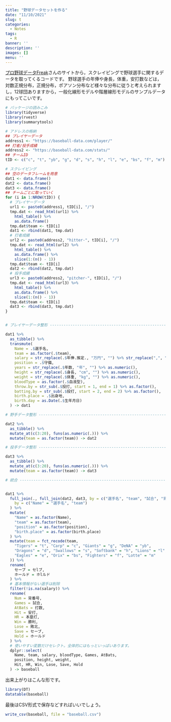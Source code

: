 ```yaml
---
title: "野球データセットを作る"
date: "11/10/2021"
slug: t
categories:
  - Notes
tags:
  - R
banner: ''
description: ''
images: []
menu: ''
---
```


[プロ野球データFreak](https://baseball-data.com/)さんのサイトから，スクレイピングで野球選手に関するデータを取ってくるコードです。
野球選手の年俸や身長，体重，安打数などは，対数正規分布，正規分布，ポアソン分布など様々な分布に従うと考えられますし，12球団ありますから，一般化線形モデルや階層線形モデルのサンプルデータにもってこいです。

<!--more-->
```r
# パッケージの読みこみ
library(tidyverse)
library(rvest)
library(summarytools)

# アドレスの格納
## プレイヤーデータ
address1 <- "https://baseball-data.com/player/"
## 打者/投手成績
address2 <- "https://baseball-data.com/stats/"
## チームID
tID <- c("c", "t", "yb", "g", "d", "s", "h", "l", "e", "bs", "f", "m")

# スクレイピング
## 空のデータフレームを用意
dat1 <- data.frame()
dat2 <- data.frame()
dat3 <- data.frame()
## チームごとに取っていく
for (i in 1:NROW(tID)) {
  # プレイヤーデータ
  url1 <- paste0(address1, tID[i], "/")
  tmp.dat <- read_html(url1) %>%
    html_table() %>%
    as.data.frame()
  tmp.dat$team <- tID[i]
  dat1 <- rbind(dat1, tmp.dat)
  # 打者成績
  url2 <- paste0(address2, "hitter-", tID[i], "/")
  tmp.dat <- read_html(url2) %>%
    html_table() %>%
    as.data.frame() %>%
    slice(1:(n() - 1))
  tmp.dat$team <- tID[i]
  dat2 <- rbind(dat2, tmp.dat)
  # 投手成績
  url3 <- paste0(address2, "pitcher-", tID[i], "/")
  tmp.dat <- read_html(url3) %>%
    html_table() %>%
    as.data.frame() %>%
    slice(1:(n() - 1))
  tmp.dat$team <- tID[i]
  dat3 <- rbind(dat3, tmp.dat)
}


# プレイヤーデータ整形 ----------------------------------------------------------------------

dat1 %>%
  as_tibble() %>%
  transmute(
    Name = .$選手名,
    team = as.factor(.$team),
    salary = str_replace(.$年俸.推定., "万円", "") %>% str_replace(",", "") %>% as.numeric(),
    position = .$守備,
    years = str_replace(.$年数, "年", "") %>% as.numeric(),
    height = str_replace(.$身長, "cm", "") %>% as.numeric(),
    weight = str_replace(.$体重, "kg", "") %>% as.numeric(),
    bloodType = as.factor(.$血液型),
    throw.by = str_sub(.$投打, start = 1, end = 1) %>% as.factor(),
    batting.by = str_sub(.$投打, start = 2, end = 2) %>% as.factor(),
    birth.place = .$出身地,
    birth.day = as.Date(.$生年月日)
  ) -> dat1

# 野手データ整形 ----------------------------------------------------------------------

dat2 %>%
  as_tibble() %>%
  mutate_at(c(3:20), funs(as.numeric(.))) %>%
  mutate(team = as.factor(team)) -> dat2

# 投手データ整形 ----------------------------------------------------------------------

dat3 %>%
  as_tibble() %>%
  mutate_at(c(3:20), funs(as.numeric(.))) %>%
  mutate(team = as.factor(team)) -> dat3

# 統合 ----------------------------------------------------------------------


dat1 %>%
  full_join(., full_join(dat2, dat3, by = c("選手名", "team", "試合", "背番号")),
    by = c("Name" = "選手名", "team")
  ) %>%
  mutate(
    "Name" = as.factor(Name),
    "team" = as.factor(team),
    "position" = as.factor(position),
    "birth.place" = as.factor(birth.place)
  ) %>%
  mutate(team = fct_recode(team,
    "Tigers" = "t", "Carp" = "c", "Giants" = "g", "DeNA" = "yb",
    "Dragons" = "d", "Swallows" = "s", "Softbank" = "h", "Lions" = "l",
    "Eagles" = "e", "Orix" = "bs", "Fighters" = "f", "Lotte" = "m"
  )) %>%
  rename(
    セーブ = セlブ,
    ホールド = ホlルド
  ) %>%
  # 基本情報がない選手は削除
  filter(!is.na(salary)) %>%
  rename(
    Num = 背番号,
    Games = 試合,
    AtBats = 打数,
    Hit = 安打,
    HR = 本塁打,
    Win = 勝利,
    Lose = 敗北,
    Save = セーブ,
    Hold = ホールド
  ) %>%
  # 使いやすい変数だけセレクト。全体的にはもっといっぱいあります。
  dplyr::select(
    Name, team, salary, bloodType, Games, AtBats,
    position, height, weight,
    Hit, HR, Win, Lose, Save, Hold
  ) -> baseball
```

出来上がりはこんな形です。
```r
library(DT)
datatable(baseball)
```


最後はCSV形式で保存などすればいいでしょう。
```r
write_csv(baseball, file = "baseball.csv")
```
